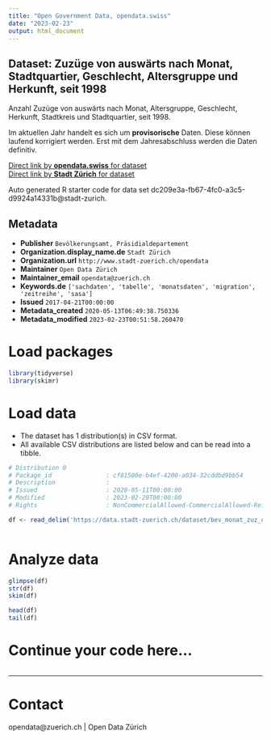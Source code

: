 ```yaml
---
title: "Open Government Data, opendata.swiss"
date: "2023-02-23"
output: html_document
---
```


## Dataset: Zuzüge von auswärts nach Monat, Stadtquartier, Geschlecht, Altersgruppe und Herkunft, seit 1998


Anzahl Zuzüge von auswärts nach Monat, Altersgruppe, Geschlecht, Herkunft, Stadtkreis und Stadtquartier, seit 1998.

Im aktuellen Jahr handelt es sich um **provisorische** Daten. Diese können laufend korrigiert werden. Erst mit dem Jahresabschluss werden die Daten definitiv.
 


[Direct link by **opendata.swiss** for dataset](https://opendata.swiss/de/dataset/zuzuge-von-auswarts-nach-monat-stadtquartier-geschlecht-altersgruppe-und-herkunft-seit-1998)<br>
[Direct link by **Stadt Zürich** for dataset](https://data.stadt-zuerich.ch/dataset/bev_monat_zuz_quartier_geschl_ag_herkunft_od3530)

Auto generated R starter code for data set dc209e3a-fb67-4fc0-a3c5-d9924a14331b@stadt-zurich.

## Metadata

- **Publisher** `Bevölkerungsamt, Präsidialdepartement`
- **Organization.display_name.de** `Stadt Zürich`
- **Organization.url** `http://www.stadt-zuerich.ch/opendata`
- **Maintainer** `Open Data Zürich`
- **Maintainer_email** `opendata@zuerich.ch`
- **Keywords.de** `['sachdaten', 'tabelle', 'monatsdaten', 'migration', 'zeitreihe', 'sasa']`
- **Issued** `2017-04-21T00:00:00`
- **Metadata_created** `2020-05-13T06:49:38.750336`
- **Metadata_modified** `2023-02-23T00:51:58.260470`


# Load packages

```r

library(tidyverse)
library(skimr)

```

# Load data

-   The dataset has 1 distribution(s) in CSV format.
-   All available CSV distributions are listed below and can be read into a tibble.

```r

# Distribution 0
# Package_id               : cf81500e-b4ef-4200-a034-32cddbd9bb54
# Description              : 
# Issued                   : 2020-05-11T00:00:00
# Modified                 : 2023-02-20T00:00:00
# Rights                   : NonCommercialAllowed-CommercialAllowed-ReferenceNotRequired

df <- read_delim('https://data.stadt-zuerich.ch/dataset/bev_monat_zuz_quartier_geschl_ag_herkunft_od3530/download/BEV353OD3530.csv')



```

# Analyze data

```r

glimpse(df)
str(df)
skim(df)

head(df)
tail(df)

```

# Continue your code here...

```r

```

------------------------------------------------------------------------

# Contact

opendata@zuerich.ch | Open Data Zürich
